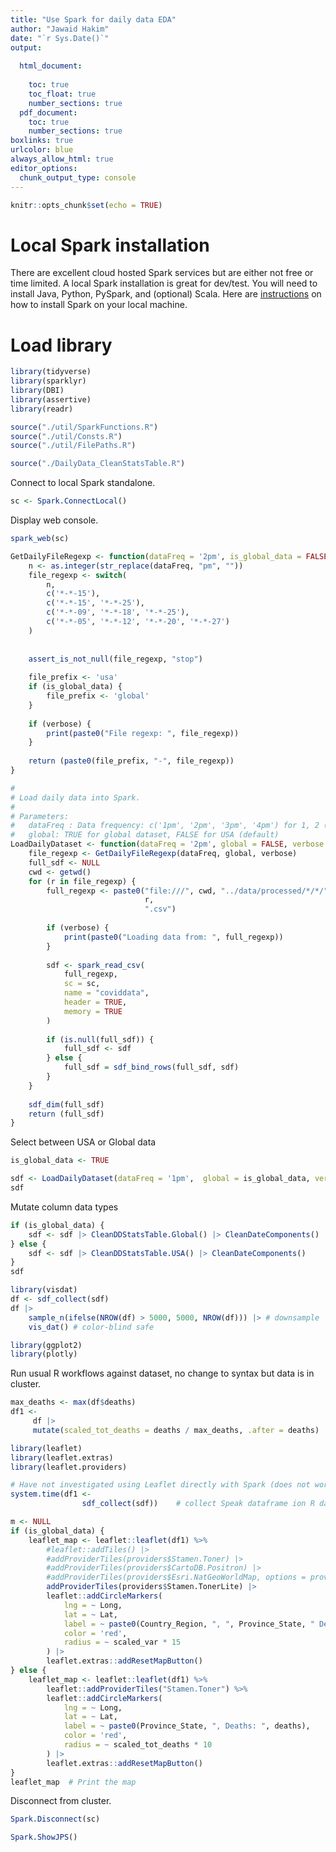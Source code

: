 ```yaml
---
title: "Use Spark for daily data EDA"
author: "Jawaid Hakim"
date: "`r Sys.Date()`"
output:
  
  html_document:
    
    toc: true
    toc_float: true
    number_sections: true
  pdf_document: 
    toc: true
    number_sections: true
boxlinks: true
urlcolor: blue
always_allow_html: true
editor_options: 
  chunk_output_type: console
---
```


```r
knitr::opts_chunk$set(echo = TRUE)
```

# Local Spark installation

There are excellent cloud hosted Spark services but are either not free or time limited. A local Spark installation is great for dev/test. You will need to install Java, Python, PySpark, and (optional) Scala. Here are [instructions](https://sparkbyexamples.com/pyspark) on how to install Spark on your local machine.

# Load library

```r
library(tidyverse)
library(sparklyr)
library(DBI)
library(assertive)
library(readr)
```

```r
source("./util/SparkFunctions.R")
source("./util/Consts.R")
source("./util/FilePaths.R")
```

```r
source("./DailyData_CleanStatsTable.R")
```

Connect to local Spark standalone.

```r
sc <- Spark.ConnectLocal()
```

Display web console.

```r
spark_web(sc)
```


```r
GetDailyFileRegexp <- function(dataFreq = '2pm', is_global_data = FALSE, verbose = TRUE) {
    n <- as.integer(str_replace(dataFreq, "pm", ""))
    file_regexp <- switch(
        n,
        c('*-*-15'),
        c('*-*-15', '*-*-25'),
        c('*-*-09', '*-*-18', '*-*-25'),
        c('*-*-05', '*-*-12', '*-*-20', '*-*-27')
    )
    
    
    assert_is_not_null(file_regexp, "stop")
    
    file_prefix <- 'usa'
    if (is_global_data) {
        file_prefix <- 'global'
    }
    
    if (verbose) {
        print(paste0("File regexp: ", file_regexp))
    }
    
    return (paste0(file_prefix, "-", file_regexp))    
}

#
# Load daily data into Spark.
#
# Parameters:
#   dataFreq : Data frequency: c('1pm', '2pm', '3pm', '4pm') for 1, 2 (default), 3, or 4 samples per month
#   global: TRUE for global dataset, FALSE for USA (default)
LoadDailyDataset <- function(dataFreq = '2pm', global = FALSE, verbose = TRUE) {
    file_regexp <- GetDailyFileRegexp(dataFreq, global, verbose)
    full_sdf <- NULL
    cwd <- getwd()
    for (r in file_regexp) {
        full_regexp <- paste0("file:///", cwd, "../data/processed/*/*/",
                              r,
                              ".csv")
        
        if (verbose) {
            print(paste0("Loading data from: ", full_regexp))
        }
        
        sdf <- spark_read_csv(
            full_regexp,
            sc = sc,
            name = "coviddata",
            header = TRUE,
            memory = TRUE
        )
        
        if (is.null(full_sdf)) {
            full_sdf <- sdf
        } else {
            full_sdf = sdf_bind_rows(full_sdf, sdf)
        }
    }
    
    sdf_dim(full_sdf)
    return (full_sdf)
}
```

Select between USA or Global data

```r
is_global_data <- TRUE
```


```r
sdf <- LoadDailyDataset(dataFreq = '1pm',  global = is_global_data, verbose = TRUE)
sdf
```


Mutate column data types

```r
if (is_global_data) {
    sdf <- sdf |> CleanDDStatsTable.Global() |> CleanDateComponents()
} else {
    sdf <- sdf |> CleanDDStatsTable.USA() |> CleanDateComponents()
}
sdf
```


```r
library(visdat)
df <- sdf_collect(sdf)
df |>
    sample_n(ifelse(NROW(df) > 5000, 5000, NROW(df))) |> # downsample
    vis_dat() # color-blind safe
```


```r
library(ggplot2)
library(plotly)
```

Run usual R workflows against dataset, no change to syntax but data is in cluster.

```r
max_deaths <- max(df$deaths)
df1 <-
     df |> 
     mutate(scaled_tot_deaths = deaths / max_deaths, .after = deaths)
```

```r
library(leaflet)
library(leaflet.extras)
library(leaflet.providers)
```


```r

# Have not investigated using Leaflet directly with Spark (does not work on first try), we have create R dataframe
system.time(df1 <-
                sdf_collect(sdf))    # collect Speak dataframe ion R dataframe

m <- NULL
if (is_global_data) {
    leaflet_map <- leaflet::leaflet(df1) %>%
        #leaflet::addTiles() |>
        #addProviderTiles(providers$Stamen.Toner) |>
        #addProviderTiles(providers$CartoDB.Positron) |>
        #addProviderTiles(providers$Esri.NatGeoWorldMap, options = providerTileOptions(opacity = 0.85)) |>
        addProviderTiles(providers$Stamen.TonerLite) |>
        leaflet::addCircleMarkers(
            lng = ~ Long,
            lat = ~ Lat,
            label = ~ paste0(Country_Region, ", ", Province_State, " Deaths: ", deaths),
            color = 'red',
            radius = ~ scaled_var * 15
        ) |>
        leaflet.extras::addResetMapButton()
} else {
    leaflet_map <- leaflet::leaflet(df1) %>%
        leaflet::addProviderTiles("Stamen.Toner") %>%
        leaflet::addCircleMarkers(
            lng = ~ Long,
            lat = ~ Lat,
            label = ~ paste0(Province_State, ", Deaths: ", deaths),
            color = 'red',
            radius = ~ scaled_tot_deaths * 10
        ) |>
        leaflet.extras::addResetMapButton()
}
leaflet_map  # Print the map
```

Disconnect from cluster.

```r
Spark.Disconnect(sc)
```

```r
Spark.ShowJPS()
```

